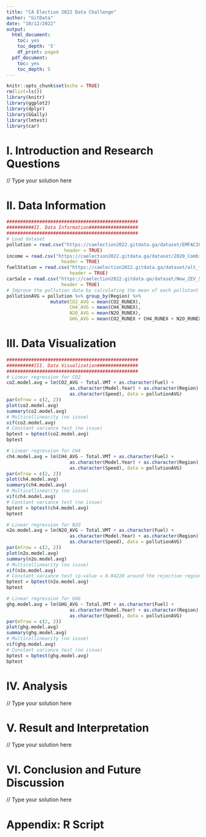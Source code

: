 ---
title: "CA Election 2022 Data Challenge"
author: "GitData"
date: "10/12/2022"
output:
  html_document:
    toc: yes
    toc_depth: '5'
    df_print: paged
  pdf_document:
    toc: yes
    toc_depth: 5
---

\clearpage
```{r setup, include=FALSE}
knitr::opts_chunk$set(echo = TRUE)
rm(list=ls())
library(knitr)
library(ggplot2)
library(dplyr)
library(GGally)
library(lmtest)
library(car)
```

# I. Introduction and Research Questions

// Type your solution here

# II. Data Information
```{r, include=FALSE}
################################################
##########II. Data Information##################
################################################
# Load dataset
pollution = read.csv("https://caelection2022.gitdata.ga/dataset/EMFAC2021-EI-202x.csv", 
                     header = TRUE)
income = read.csv("https://caelection2022.gitdata.ga/dataset/2020_Combined_AR_PIT_B4A.csv", 
                    header = TRUE)
fuelStation = read.csv("https://caelection2022.gitdata.ga/dataset/alt_fuel_stations.csv",
                       header = TRUE)
carSale = read.csv("https://caelection2022.gitdata.ga/dataset/New_ZEV_Sales_County.csv", 
                    header = TRUE)
# Improve the pollution data by calculating the mean of each pollutant by county
pollutionAVG = pollution %>% group_by(Region) %>%
                mutate(CO2_AVG = mean(CO2_RUNEX),
                       CH4_AVG = mean(CH4_RUNEX),
                       N2O_AVG = mean(N2O_RUNEX),
                       GHG_AVG = mean(CO2_RUNEX + CH4_RUNEX + N2O_RUNEX))
```


# III. Data Visualization
```{r}
################################################
##########III. Data Visualization###############
################################################
# Linear regression for CO2
co2.model.avg = lm(CO2_AVG ~ Total.VMT + as.character(Fuel) + 
                       as.character(Model.Year) + as.character(Region) +
                       as.character(Speed), data = pollutionAVG)
par(mfrow = c(2, 2))
plot(co2.model.avg)
summary(co2.model.avg)
# Multicollinearity (no issue)
vif(co2.model.avg)
# Constant variance test (no issue)
bptest = bptest(co2.model.avg)
bptest
```

```{r}
# Linear regression for CH4
ch4.model.avg = lm(CH4_AVG ~ Total.VMT + as.character(Fuel) + 
                       as.character(Model.Year) + as.character(Region) +
                       as.character(Speed), data = pollutionAVG)
par(mfrow = c(2, 2))
plot(ch4.model.avg)
summary(ch4.model.avg)
# Multicollinearity (no issue)
vif(ch4.model.avg)
# Constant variance test (no issue)
bptest = bptest(ch4.model.avg)
bptest
```

```{r}
# Linear regression for N2O
n2o.model.avg = lm(N2O_AVG ~ Total.VMT + as.character(Fuel) + 
                       as.character(Model.Year) + as.character(Region) +
                       as.character(Speed), data = pollutionAVG)
par(mfrow = c(2, 2))
plot(n2o.model.avg)
summary(n2o.model.avg)
# Multicollinearity (no issue)
vif(n2o.model.avg)
# Constant variance test (p-value = 0.04228 around the rejection region)
bptest = bptest(n2o.model.avg)
bptest
```

```{r}
# Linear regression for GHG
ghg.model.avg = lm(GHG_AVG ~ Total.VMT + as.character(Fuel) + 
                       as.character(Model.Year) + as.character(Region) +
                       as.character(Speed), data = pollutionAVG)
par(mfrow = c(2, 2))
plot(ghg.model.avg)
summary(ghg.model.avg)
# Multicollinearity (no issue)
vif(ghg.model.avg)
# Constant variance test (no issue)
bptest = bptest(ghg.model.avg)
bptest
```


# IV. Analysis

// Type your solution here

# V. Result and Interpretation

// Type your solution here

# VI. Conclusion and Future Discussion

// Type your solution here


\clearpage

# Appendix: R Script

```{r, ref.label=knitr::all_labels(),echo=TRUE,eval=FALSE}
```